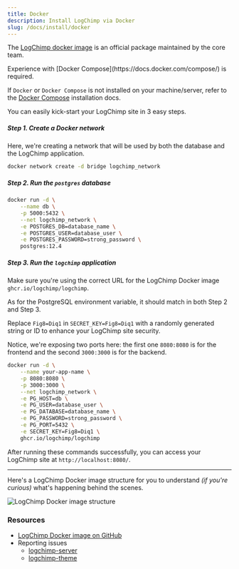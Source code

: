 ```yaml
---
title: Docker
description: Install LogChimp via Docker
slug: /docs/install/docker
---
```


The [LogChimp docker image](https://github.com/orgs/logchimp/packages/container/package/logchimp) is an official package maintained by the core team.

<Alert type="warning">
  Experience with [Docker Compose](https://docs.docker.com/compose/) is required.
</Alert>

If `Docker` or `Docker Compose` is not installed on your machine/server, refer to the [Docker Compose](https://docs.docker.com/engine/install/) installation docs.

You can easily kick-start your LogChimp site in 3 easy steps.

##### Step 1. Create a Docker network

Here, we're creating a network that will be used by both the database and the LogChimp application.

```bash
docker network create -d bridge logchimp_network
```

##### Step 2. Run the `postgres` database

```bash
docker run -d \
	--name db \
	-p 5000:5432 \
	--net logchimp_network \
	-e POSTGRES_DB=database_name \
	-e POSTGRES_USER=database_user \
	-e POSTGRES_PASSWORD=strong_password \
	postgres:12.4
```

##### Step 3. Run the `logchimp` application

Make sure you're using the correct URL for the LogChimp Docker image `ghcr.io/logchimp/logchimp`.

As for the PostgreSQL environment variable, it should match in both Step 2 and Step 3.

Replace `Fig8=Diq1` in `SECRET_KEY=Fig8=Diq1` with a randomly generated string or ID to enhance your LogChimp site security.

Notice, we're exposing two ports here: the first one `8080:8080` is for the frontend and the second `3000:3000` is for the backend.

```bash
docker run -d \
	--name your-app-name \
	-p 8080:8080 \
	-p 3000:3000 \
	--net logchimp_network \
	-e PG_HOST=db \
	-e PG_USER=database_user \
	-e PG_DATABASE=database_name \
	-e PG_PASSWORD=strong_password \
	-e PG_PORT=5432 \
	-e SECRET_KEY=Fig8=Diq1 \
	ghcr.io/logchimp/logchimp
```

After running these commands successfully, you can access your LogChimp site at `http://localhost:8080/`.

---

Here's a LogChimp Docker image structure for you to understand _(if you're curious)_ what's happening behind the scenes.

![LogChimp Docker image structure](../../images/docs/install/docker/deployment-structure.png)

### Resources

- [LogChimp Docker image on GitHub](https://github.com/orgs/logchimp/packages)
- Reporting issues
  - [logchimp-server](https://github.com/logchimp/logchimp)
  - [logchimp-theme](https://github.com/logchimp/theme)
